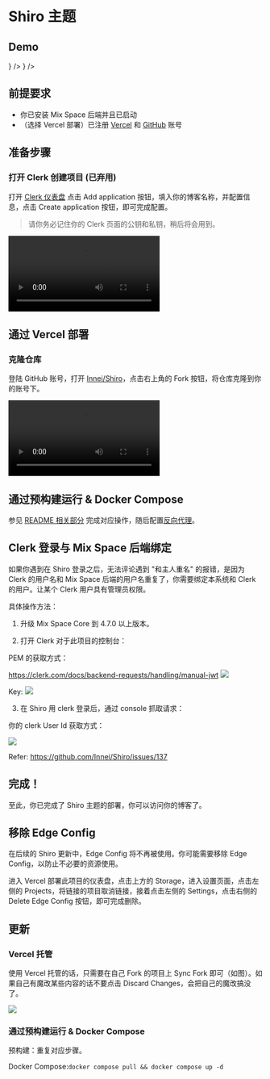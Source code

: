 
# Shiro 主题


<ToGitHub repo="Innei/Shiro" />

## Demo

<Cards num={2}>
  <Card
    arrow
    href="https://innei.in"
    title="静かな森"
    icon={<img src="https://innei.in/innei.svg" width={'25em'} />}
  />
  <Card
    arrow
    href="https://blog.wibus.ren"
    title="可愛い松"
    icon={
      <img
        src="https://cdn.my-api.cn/user/w/asset-pic-picgo/2022-12-152kb_waifu-up3x-denoise3x.jpg"
        width={'25em'}
      />
    }
  />
</Cards>

## 前提要求

- 你已安装 Mix Space 后端并且已启动
- （选择 Vercel 部署）已注册 [Vercel](https://vercel.com/) 和 [GitHub](https://github.com/) 账号

<!-- <Callout type="warning">
  请注意，Shiro 主题的部署教程与初版有所不同，如果你已经部署过 Shiro
  主题，请重新阅读本文档（尤其是填入配置文件环节，配置有所变化），并阅读
  [「移除 Edge Config」](#移除-edge-config) 部分。
</Callout> -->

## 准备步骤


<Steps>

### 打开 Clerk 创建项目 (已弃用)

打开 [Clerk 仪表盘](https://dashboard.clerk.com/) 点击 Add application 按钮，填入你的博客名称，并配置信息，点击 Create application 按钮，即可完成配置。

> 请你务必记住你的 Clerk 页面的公钥和私钥，稍后将会用到。

<Video src="https://pan.vinua.cn/f/Mv1Ty/clerk_create_project.mp4" />

### 设置主题配置

进入 Mix Space 后台，进入「配置与云函数」页面，点击右上角的新增按钮，在编辑页面中，填入以下设置：

- 名称：`shiro`
- 引用：`theme`
- 数据类型：`JSON`
- 数据：（点击下方的按钮复制）

<Callout>
  <p>
    请注意，这份配置你需要自行修改成符合你的需求的配置。直接使用下面的配置可能会导致你的博客无法按照你的预期运行。
  </p>
  <p>
    下面的配置可能不全，更多配置项的信息请移步 [配置项](./shiro/config.mdx) 了解。
  </p>
  <p>
    此外，配置也可写成 yaml 格式，此时数据类型应选择 `YAML`。
  </p>
</Callout>

```json showLineNumbers
{
  "footer": {
    "otherInfo": {
      "date": "2020-{{now}}",
      "icp": {
        "text": "萌 ICP 备 20236136 号",
        "link": "https://icp.gov.moe/?keyword=20236136"
      }
    },
    "linkSections": [
      {
        "name": "关于",
        "links": [
          {
            "name": "关于本站",
            "href": "/about-site"
          },
          {
            "name": "关于我",
            "href": "/about"
          },
          {
            "name": "关于此项目",
            "href": "https://github.com/innei/Shiro",
            "external": true
          }
        ]
      },
      {
        "name": "更多",
        "links": [
          {
            "name": "时间线",
            "href": "/timeline"
          },
          {
            "name": "友链",
            "href": "/friends"
          },
          {
            "name": "监控",
            "href": "https://status.innei.in/status/main",
            "external": true
          }
        ]
      },
      {
        "name": "联系",
        "links": [
          {
            "name": "写留言",
            "href": "/message"
          },
          {
            "name": "发邮件",
            "href": "mailto:i@innei.ren",
            "external": true
          },
          {
            "name": "GitHub",
            "href": "https://github.com/innei",
            "external": true
          }
        ]
      }
    ]
  },
  "config": {
    "color": {
      "light": [
        "#33A6B8",
        "#FF6666",
        "#26A69A",
        "#fb7287",
        "#69a6cc",
        "#F11A7B",
        "#78C1F3",
        "#FF6666",
        "#7ACDF6"
      ],
      "dark": [
        "#F596AA",
        "#A0A7D4",
        "#ff7b7b",
        "#99D8CF",
        "#838BC6",
        "#FFE5AD",
        "#9BE8D8",
        "#A1CCD1",
        "#EAAEBA"
      ]
    },

    "bg": [
      "https://github.com/Innei/static/blob/master/images/F0q8mwwaIAEtird.jpeg?raw=true",
      "https://github.com/Innei/static/blob/master/images/IMG_2111.jpeg.webp.jpg?raw=true"
    ],
    "custom": {
      "css": [],
      "styles": [],
      "js": [],
      "scripts": []
    },
    "site": {
      "favicon": "/innei.svg",
      "faviconDark": "/innei-dark.svg"
    },
    "hero": {
      "title": {
        "template": [
          {
            "type": "h1",
            "text": "Hi, I'm ",
            "class": "font-light text-4xl"
          },
          {
            "type": "h1",
            "text": "Innei",
            "class": "font-medium mx-2 text-4xl"
          },
          {
            "type": "h1",
            "text": "👋。",
            "class": "font-light text-4xl"
          },
          {
            "type": "br"
          },
          {
            "type": "h1",
            "text": "A NodeJS Full Stack ",
            "class": "font-light text-4xl"
          },
          {
            "type": "code",
            "text": "<Developer />",
            "class": "font-medium mx-2 text-3xl rounded p-1 bg-gray-200 dark:bg-gray-800/0 hover:dark:bg-gray-800/100 bg-opacity-0 hover:bg-opacity-100 transition-background duration-200"
          },
          {
            "type": "span",
            "class": "inline-block w-[1px] h-8 -bottom-2 relative bg-gray-800/80 dark:bg-gray-200/80 opacity-0 group-hover:opacity-100 transition-opacity duration-200 group-hover:animation-blink"
          }
        ]
      },
      "description": "An independent developer coding with love."
    },
    "module": {
      "activity": {
        "enable": true,
        "endpoint": "/fn/ps/update"
      },
      "donate": {
        "enable": true,
        "link": "https://afdian.net/@Innei",
        "qrcode": [
          "https://cdn.jsdelivr.net/gh/Innei/img-bed@master/20191211132347.png",
          "https://cdn.innei.ren/bed/2023/0424213144.png"
        ]
      },
      "bilibili": {
        "liveId": 1434499
      }
    }
  }
}
```

点击按钮保存配置，随后继续进行下面的步骤。

### 配置环境变量

<Video src="https://pan.vinua.cn/f/GqdSM/shiro_input_env.mp4" />

在下方的配置表格中，填入你的环境变量，然后点击复制按钮，将环境变量复制到剪贴板中。


<EnvVariableConfig
  variableNames={[
    {
      key: 'NEXT_PUBLIC_API_URL',
      name: '后端 API 地址',
    },
    {
      key: 'NEXT_PUBLIC_GATEWAY_URL',
      name: '后端网关地址',
    },
    {
      key: 'NEXT_PUBLIC_CLERK_PUBLISHABLE_KEY',
      name: 'Clerk 页面的公钥',
    },
    {
      key: 'CLERK_SECRET_KEY',
      name: 'Clerk 页面的私钥',
    },
    {
      key: 'ENABLE_EXPERIMENTAL_COREPACK',
      name: 'vercel 部署时启用 corepack（取默认值即可）',
      defaultVal: '1',
    },
  ]}
/>

</Steps>

## 通过 Vercel 部署

<Steps>

### 克隆仓库

登陆 GitHub 账号，打开 [Innei/Shiro](https://github.com/Innei/Shiro)，点击右上角的 Fork 按钮，将仓库克隆到你的账号下。

<Video src="https://pan.vinua.cn/f/73dt6/fork_shiro.mp4" />

### 打开 Vercel 创建项目

登陆 Vercel 账号，点击右上角的 New Project 按钮，选择 Import Git Repository，选择你刚刚 Fork 的仓库，点击 Import 按钮，即可进入到项目配置页面。

<Video src="https://pan.vinua.cn/f/52ocj/shiro_create_new_project.mp4" />

### 键入环境变量 & 开始部署

在刚刚进入的 Vercel 项目配置页面中，点击 Environment Variables，然后键盘上的 Ctrl + V 将环境变量粘贴到输入框中，然后点击 Deploy 按钮，等待部署完成。

有关配置自定义域名的教程，请参考 [Vercel 文档](https://vercel.com/docs/custom-domains)。

<Video src="https://pan.vinua.cn/f/g3YfL/shiro_deploy.mp4" />

</Steps>

## 通过预构建运行 & Docker Compose

参见 [README 相关部分](https://github.com/Innei/Shiro/blob/main/README.md#whale-运行) 完成对应操作，随后配置[反向代理](/docs/extra#反向代理)。

## Clerk 登录与 Mix Space 后端绑定

如果你遇到在 Shiro 登录之后，无法评论遇到 "和主人重名" 的报错，是因为 Clerk 的用户名和 Mix Space 后端的用户名重复了，你需要绑定本系统和 Clerk 的用户。让某个 Clerk 用户具有管理员权限。

具体操作方法：

1. 升级 Mix Space Core 到 4.7.0 以上版本。

2. 打开 Clerk 对于此项目的控制台：

PEM 的获取方式：

https://clerk.com/docs/backend-requests/handling/manual-jwt
![](https://github.com/Innei/Shiro/assets/41265413/7bb103d1-85ef-4da8-9bba-3fc7f3bf01d7)

Key:
![](https://github.com/Innei/Shiro/assets/41265413/db344105-e780-4727-979a-e0606daa46ef)

3. 在 Shiro 用 clerk 登录后，通过 console 抓取请求：

你的 clerk User Id 获取方式：

![](https://github.com/Innei/Shiro/assets/41265413/234b700b-6cd7-4be1-a6b7-e3d68af7def3)

Refer: https://github.com/Innei/Shiro/issues/137

## 完成！

至此，你已完成了 Shiro 主题的部署，你可以访问你的博客了。

## 移除 Edge Config

在后续的 Shiro 更新中，Edge Config 将不再被使用。你可能需要移除 Edge Config，以防止不必要的资源使用。

进入 Vercel 部署此项目的仪表盘，点击上方的 Storage，进入设置页面，点击左侧的 Projects，将链接的项目取消链接，接着点击左侧的 Settings，点击右侧的 Delete Edge Config 按钮，即可完成删除。

## 更新

### Vercel 托管

使用 Vercel 托管的话，只需要在自己 Fork 的项目上 Sync Fork 即可（如图）。如果自己有魔改某些内容的话不要点击 Discard Changes，会把自己的魔改搞没了。

![](https://pan.vinua.cn/f/GRefM/0.png)

### 通过预构建运行 & Docker Compose

预构建：重复对应步骤。

Docker Compose:`docker compose pull && docker compose up -d`

<style global jsx>{`
  .nextra-cards img {
    border-radius: 50%;
  }
  .nextra-content pre {
    max-height: 50vh;
  }
`}</style>
